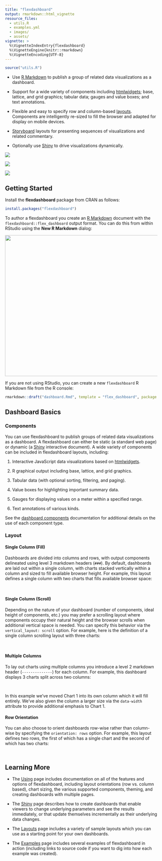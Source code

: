 ```yaml
---
title: "flexdashboard"
output: rmarkdown::html_vignette
resource_files:
  - utils.R
  - examples.yml
  - images/
  - assets/
vignette: >
  %\VignetteIndexEntry{flexdashboard}
  %\VignetteEngine{knitr::rmarkdown}
  %\VignetteEncoding{UTF-8}
---
```


```r
source("utils.R")
```


<script src="assets/ace-1.2.3/ace.js" type="text/javascript" charset="utf-8"></script>
<script src="assets/holder-2.9.0/holder.min.js" type="text/javascript" charset="utf-8"></script>
<script src="assets/snippets/snippets.js" type="text/javascript" charset="utf-8"></script>



* Use [R Markdown](http://rmarkdown.rstudio.com) to publish a group of related data visualizations as a dashboard.

* Support for a wide variety of components including [htmlwidgets](http://www.htmlwidgets.org); base, lattice, and grid graphics; tabular data; gauges and value boxes; and text annotations.

* Flexible and easy to specify row and column-based [layouts](layouts.html). Components are intelligently re-sized to fill the browser and adapted for display on mobile devices.

* [Storyboard](using.html#storyboards) layouts for presenting sequences of visualizations and related commentary.

* Optionally use [Shiny](http://shiny.rstudio.com) to drive visualizations dynamically.



<!--html_preserve--><div class="row">
<div class="col-sm-4">
<a class="thumbnail" title="NBA scoring with d3heatmap" href="https://beta.rstudioconnect.com/jjallaire/htmlwidgets-d3heatmap/">
<img src="images/htmlwidgets-d3heatmap.png"/>
<div class=""></div>
</a>
</div>
<div class="col-sm-4">
<a class="thumbnail" title="ggplotly: ggplot2 geoms" href="https://beta.rstudioconnect.com/jjallaire/htmlwidgets-ggplotly-geoms/">
<img src="images/plotly.png"/>
<div class=""></div>
</a>
</div>
<div class="col-sm-4">
<a class="thumbnail" title="Shiny: biclust example" href="https://jjallaire.shinyapps.io/shiny-biclust/">
<img src="images/shiny-biclust.png"/>
<div class=""></div>
</a>
</div>
</div><!--/html_preserve-->

## Getting Started

Install the **flexdashboard** package from CRAN as follows:

```r
install.packages("flexdashboard")
```

To author a flexdashboard you create an [R Markdown](http://rmarkdown.rstudio.com) document with the `flexdashboard::flex_dashboard` output format. You can do this from within RStudio using the **New R Markdown** dialog:

![](images/NewRMarkdown.png){width=579 height=465}

If you are not using RStudio, you can create a new `flexdashboard` R Markdown file from the R console:

```r
rmarkdown::draft("dashboard.Rmd", template = "flex_dashboard", package = "flexdashboard")
```

## Dashboard Basics

### Components

You can use flexdashboard to publish groups of related data visualizations as a dashboard. A flexdashboard can either be static (a standard web page) or dynamic (a [Shiny](http://shiny.rstudio.com) interactive document). A wide variety of components can be included in flexdashboard layouts, including:

1. Interactive JavaScript data visualizations based on [htmlwidgets](http://www.htmlwidgets.org).

2. R graphical output including base, lattice, and grid graphics.

3. Tabular data (with optional sorting, filtering, and paging).

4. Value boxes for highlighting important summary data.

5. Gauges for displaying values on a meter within a specified range.

6. Text annotations of various kinds.

See the [dashboard components](using.html#components) documentation for additional details on the use of each component type.

### Layout

#### Single Column (Fill)

Dashboards are divided into columns and rows, with output components delineated using level 3 markdown headers (`###`). By default, dashboards are laid out within a single column, with charts  stacked vertically within a column and sized to fill available browser height. For example, this layout defines a single column with two charts that fills available browser space:

<div class="row">

<div class="col-md-5">
<div id="singlecolumn"></div>
<script type="text/javascript">loadSnippet('singlecolumn')</script>
</div>

<div class="col-md-7">
<div height="420px" width="100%">
<img class="holder" data-src="holder.js/100px210?size=28&amp;text=Chart 1">
<img class="holder" data-src="holder.js/100px210?size=28&amp;text=Chart 2">
</div>
</div>

</div>

#### Single Column (Scroll)

Depending on the nature of your dashboard (number of components, ideal height of components, etc.) you may prefer a scrolling layout where components occupy their natural height and the browser scrolls when additional vertical space is needed. You can specify this behavior via the `vertical_layout: scroll` option. For example, here is the definition of a single column scrolling layout with three charts:

<div class="row">

<div class="col-md-5">
<div id="singlecolumnscroll"></div>
<script type="text/javascript">loadSnippet('singlecolumnscroll')</script>
</div>

<div class="col-md-7">
<div height="470px" width="100%">
<img class="holder" data-src="holder.js/100px157?size=28&amp;text=Chart 1">
<img class="holder" data-src="holder.js/100px157?size=28&amp;text=Chart 2">
<img class="holder" data-src="holder.js/100px157?size=28&amp;text=Chart 3">
</div>
</div>

</div>


#### Multiple Columns

To lay out charts using multiple columns you introduce a level 2 markdown header (`--------------`) for each column. For example, this dashboard displays 3 charts split across two columns:

<div class="row">

<div class="col-md-5">
<div id="multiplecolumns"></div>
<script type="text/javascript">loadSnippet('multiplecolumns')</script>
</div>

<div class="col-md-7">
<div height="470px" width="100%">
<div style="float: left; width: 60%;">
<img class="holder" data-src="holder.js/100px470?size=28&amp;text=Chart 1">
</div>
<div style="margin-left: 60%;">
<img class="holder" data-src="holder.js/100px235?size=28&amp;text=Chart 2">
<img class="holder" data-src="holder.js/100px235?size=28&amp;text=Chart 3">
</div>
</div>
</div>

</div>

In this example we've moved Chart 1 into its own column which it will fill entirely. We've also given the column a larger size via the `data-width` attribute to provide additional emphasis to Chart 1.

#### Row Orientation

You can also choose to orient dashboards row-wise rather than column-wise by specifying the `orientation: rows` option. For example, this layout defines two rows, the first of which has a single chart and the second of which has two charts:

<div class="row">

<div class="col-md-5">
<div id="roworientation-home"></div>
<script type="text/javascript">loadSnippet('roworientation-home')</script>
</div>

<div class="col-md-7">
<div height="496px" width="100%">
<img class="holder" data-src="holder.js/100px250?size=28&amp;text=Chart 1">
<div>
<div style="float: left; width: 50%;">
<img class="holder" data-src="holder.js/100px250?size=28&amp;text=Chart 2">
</div>
<div style="margin-left: 50%;">
<img class="holder" data-src="holder.js/100px250?size=28&amp;text=Chart 3">
</div>
</div>
</div>
</div>

</div>

## Learning More

+ The [Using](using.html) page includes documentation on all of the features and options of flexdashboard, including layout orientations (row vs. column based), chart sizing, the various supported components, theming, and creating dashboards with multiple pages.

+ The [Shiny](shiny.html) page describes how to create dashboards that enable viewers to change underlying parameters and see the results immediately, or that update themselves incrementally as their underlying data changes.

+ The [Layouts](layouts.html) page includes a variety of sample layouts which you can use as a starting point for your own dashboards.

+ The [Examples](examples.html) page includes several examples of flexdashboard in action (including links to source code if you want to dig into how each example was created).


